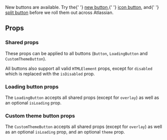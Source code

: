 

<SectionMessage>
  <p>
    New buttons are available. Try the{' '}
    <a href="/components/button/button-new">new button</a>,{' '}
    <a href="/components/button/icon-button">icon button</a>, and{' '}
    <a href="/components/button/split-button">split button</a> before we roll
    them out across Atlassian.
  </p>
</SectionMessage>

## Props

### Shared props

These props can be applied to all buttons (`Button`, `LoadingButton` and `CustomThemeButton`).

All buttons also support all valid `HTMLElement` props, except for `disabled` which is replaced with the `isDisabled` prop.

<PropsTable heading="" props={SharedProps} />

### Loading button props

The `LoadingButton` accepts all shared props (except for `overlay`) as well as an optional `isLoading` prop.

<PropsTable heading="" props={LoadingButtonProps} />

### Custom theme button props

The `CustomThemeButton` accepts all shared props (except for `overlay`) as well as an optional `isLoading` prop, and an optional `theme` prop.

<PropsTable heading="" props={CustomThemeButtonProps} />
